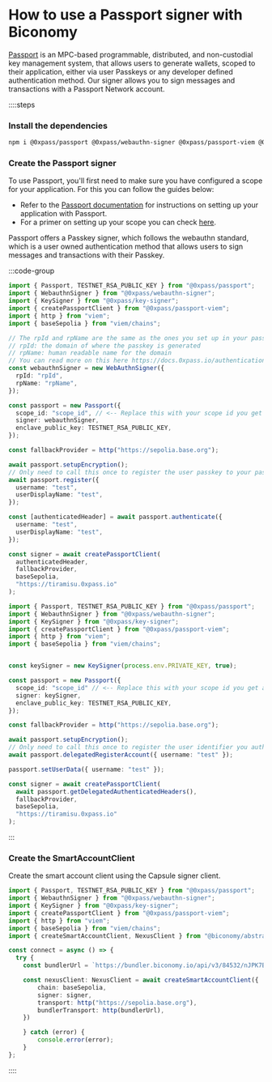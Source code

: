 # How to use a Passport signer with Biconomy

[Passport](https://docs.0xpass.io/) is an MPC-based programmable, distributed, and non-custodial key management system, that allows users to generate wallets, scoped to their application, either via user Passkeys or any developer defined authentication method. Our signer allows you to sign messages and transactions with a Passport Network account.

::::steps

### Install the dependencies

```bash
npm i @0xpass/passport @0xpass/webauthn-signer @0xpass/passport-viem @0xpass/key-signer @biconomy/abstractjs viem
```

### Create the Passport signer

To use Passport, you'll first need to make sure you have configured a scope for your application. For this you can follow the guides below:

- Refer to the [Passport documentation](https://docs.0xpass.io/) for instructions on setting up your application with Passport.
- For a primer on setting up your scope you can check [here](https://docs.0xpass.io/authentication/configuring-your-scope).

Passport offers a Passkey signer, which follows the webauthn standard, which is a user owned authentication method that allows users to sign messages and transactions with their Passkey.

:::code-group

```ts [Passkey Signer]
import { Passport, TESTNET_RSA_PUBLIC_KEY } from "@0xpass/passport";
import { WebauthnSigner } from "@0xpass/webauthn-signer";
import { KeySigner } from "@0xpass/key-signer";
import { createPassportClient } from "@0xpass/passport-viem";
import { http } from "viem";
import { baseSepolia } from "viem/chains";

// The rpId and rpName are the same as the ones you set up in your passport application scope. They follow the webauthn standard, of the following values
// rpId: the domain of where the passkey is generated
// rpName: human readable name for the domain
// You can read more on this here https://docs.0xpass.io/authentication/configuring-your-scope#scope-configuration
const webauthnSigner = new WebAuthnSigner({
  rpId: "rpId",
  rpName: "rpName",
});

const passport = new Passport({
  scope_id: "scope_id", // <-- Replace this with your scope id you get after configuring your scope by following the Passport documentation
  signer: webauthnSigner,
  enclave_public_key: TESTNET_RSA_PUBLIC_KEY,
});

const fallbackProvider = http("https://sepolia.base.org");

await passport.setupEncryption();
// Only need to call this once to register the user passkey to your passport application scope
await passport.register({
  username: "test",
  userDisplayName: "test",
});

const [authenticatedHeader] = await passport.authenticate({
  username: "test",
  userDisplayName: "test",
});

const signer = await createPassportClient(
  authenticatedHeader,
  fallbackProvider,
  baseSepolia,
  "https://tiramisu.0xpass.io"
);

```

```ts [Developer Owned Auth Signer]
import { Passport, TESTNET_RSA_PUBLIC_KEY } from "@0xpass/passport";
import { WebauthnSigner } from "@0xpass/webauthn-signer";
import { KeySigner } from "@0xpass/key-signer";
import { createPassportClient } from "@0xpass/passport-viem";
import { http } from "viem";
import { baseSepolia } from "viem/chains";


const keySigner = new KeySigner(process.env.PRIVATE_KEY, true);

const passport = new Passport({
  scope_id: "scope_id" // <-- Replace this with your scope id you get after configuring your scope by following the Passport documentation,
  signer: keySigner,
  enclave_public_key: TESTNET_RSA_PUBLIC_KEY,
});

const fallbackProvider = http("https://sepolia.base.org");

await passport.setupEncryption();
// Only need to call this once to register the user identifier you authenticate with to your passport application scope
await passport.delegatedRegisterAccount({ username: "test" });

passport.setUserData({ username: "test" });

const signer = await createPassportClient(
  await passport.getDelegatedAuthenticatedHeaders(),
  fallbackProvider,
  baseSepolia,
  "https://tiramisu.0xpass.io"
);

```
:::

### Create the SmartAccountClient

Create the smart account client using the Capsule signer client. 

```ts
import { Passport, TESTNET_RSA_PUBLIC_KEY } from "@0xpass/passport";
import { WebauthnSigner } from "@0xpass/webauthn-signer";
import { KeySigner } from "@0xpass/key-signer";
import { createPassportClient } from "@0xpass/passport-viem";
import { http } from "viem";
import { baseSepolia } from "viem/chains";
import { createSmartAccountClient, NexusClient } from "@biconomy/abstractjs";

const connect = async () => {
  try {
    const bundlerUrl = `https://bundler.biconomy.io/api/v3/84532/nJPK7B3ru.dd7f7861-190d-41bd-af80-6877f74b8f44`

    const nexusClient: NexusClient = await createSmartAccountClient({
        chain: baseSepolia,
        signer: signer,
        transport: http("https://sepolia.base.org"),
        bundlerTransport: http(bundlerUrl),
    })

    } catch (error) {
        console.error(error);
    }
};

```

::::